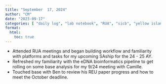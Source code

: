 ```yaml
---
title: "September  17, 2024"
author: "CM"
date: "2023-09-17"
categories: [ "daily log", "lab notebook", "RUA", "sicb", "yellow island eDNA", "analysis", "mentoring"]
format:
  html:
    toc: true
---
```


-   Attended RUA meetings and began building workflow and familiarity with platforms and tasks for my upcoming SAship for the 24 - 25 AY.
-   Refreshed my familiarity with the eDNA bioinformatics pipeline to get rolling on some base analysis for my 9/24 meeting with Camille.
-   Touched base with Ben to review his REU paper progress and how to meet the October deadline.
